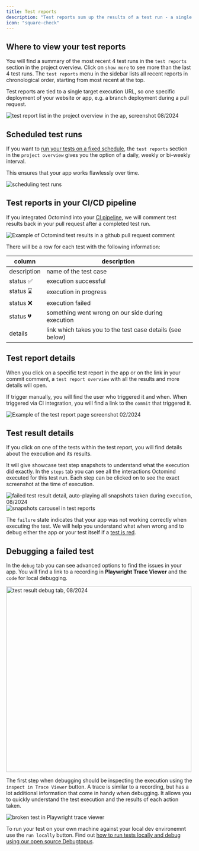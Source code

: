 ```yaml
---
title: Test reports
description: "Test reports sum up the results of a test run - a single execution of all your active test cases."
icon: "square-check"
---
```


## Where to view your test reports

You will find a summary of the most recent 4 test runs in the `test reports` section in the project overview. Click on `show more` to see more than the last 4 test runs. The `test reports` menu in the sidebar lists all recent reports in chronological order, starting from most recent at the top.

Test reports are tied to a single target execution URL, so one specific deployment of your website or app, e.g. a branch deployment during a pull request.

<Frame caption="'test report' list in the 'project overview' in the app, 08/2024">
  <img
    src="images/accounts/test-report-list.png"
    alt="test report list in the project overview in the ap, screenshot 08/2024"
  />
</Frame>

## Scheduled test runs

If you want to [run your tests on a fixed schedule](/scheduled-execution), the `test reports` section in the `project overview` gives you the option of a daily, weekly or bi-weekly interval.

This ensures that your app works flawlessly over time.

<Frame caption="scheduling test runs, 04/2024">
  <img src="/images/changelog/schedule.gif" alt="scheduling test runs" />
</Frame>

## Test reports in your CI/CD pipeline

If you integrated Octomind into your [CI pipeline](/integrations-overview), we will comment test results back in your pull request after a completed test run.

<Frame caption="Example of Octomind test results in a commit comment, 09/2023">
  <img
    src="images/Octomind-test-results-commit-comments-GitHub-example.png"
    alt="Example of Octomind test results in a github pull request comment"
  />
</Frame>

There will be a row for each test with the following information:

| column      | description                                               |
| ----------- | --------------------------------------------------------- |
| description | name of the test case                                     |
| status ✅   | execution successful                                      |
| status ⌛️   | execution in progress                                     |
| status ❌   | execution failed                                          |
| status 💔   | something went wrong on our side during execution         |
| details     | link which takes you to the test case details (see below) |

## Test report details

When you click on a specific test report in the app or on the link in your commit comment, a `test report overview` with all the results and more details will open.

If trigger manually, you will find the user who triggered it and when. When triggered via CI integration, you will find a link to the `commit` that triggered it.

<img
  src="/images/test-report.png"
  alt="Example of the test report page screenshot 02/2024"
/>

## Test result details

If you click on one of the tests within the test report, you will find details about the execution and its results.

It will give showcase test step snapshots to understand what the execution did exactly. In the `steps` tab you can see all the interactions Octomind executed for this test run. Each step can be clicked on to see the exact screenshot at the time of execution.

<Frame caption="failed test result detail, auto-playing all snapshots taken during execution, 08/2024">
  <img
    src="images/accounts/test-result-failed.png"
    alt="failed test result detail, auto-playing all snapshots taken during execution, 08/2024"
  />
</Frame>

<div class="mt-8" />

<Frame caption="snapshots in test reports showing what happened during the test run, 7/2024">
  <img
    src="/images/executing/report-snapshots.png"
    alt="snapshots carousel in test reports"
  />
</Frame>

The `failure` state indicates that your app was not working correctly when executing the test. We will help you understand what when wrong and to debug either the app or your test itself if a [test is red](/execute-test-cases#3-why-is-a-test-red).

## Debugging a failed test

In the `debug` tab you can see advanced options to find the issues in your app. You will find a link to a recording in **Playwright Trace Viewer** and the `code` for local debugging.

<Frame caption="Test result debug tab, 08/2024">
  <img
    width="500"
    src="images/accounts/debug-tab-failed.png"
    alt="test result debug tab, 08/2024"
  />
</Frame>

The first step when debugging should be inspecting the execution using the `inspect in Trace Viewer` button. A trace is similar to a recording, but has a lot additional information that come in handy when debugging. It allows you to quickly understand the test execution and the results of each action taken.

<Frame caption="Example of a broken test reflecting a change in user flow, trace viewer screenshot 7/2024">
  <img
    src="/images/executing/broken-test.png"
    alt="broken test in Playwright trace viewer"
  />
</Frame>

To run your test on your own machine against your local dev environemnt use the `run locally` button. Find out [how to run tests locally and debug using our open source Debugtopus](/debugtopus).
